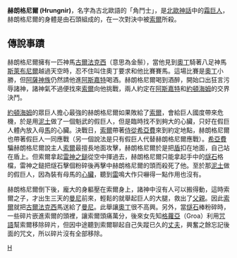'''赫朗格尼爾 (Hrungnir)'''，名字為古北歐語的「角鬥士」，是[[北歐神話|北歐神話]]中的[[霜巨人|霜巨人]]，赫朗格尼爾的身體是由石頭組成的，在一次對決中被[[索爾|索爾]]所殺。

== 傳說事蹟 ==
赫朗格尼爾擁有一匹神馬[[古爾法克西|古爾法克西]]（意思為金鬃），當他見到[[奧丁|奧丁]]騎著八足神馬[[斯萊布尼爾|斯萊布尼爾]]越過天空時，忍不住叫住奧丁要求和他比賽賽馬。這場比賽是[[奧丁|奧丁]]小勝，但[[阿薩神族|阿薩神族]]仍然請他進[[阿斯嘉特|阿斯嘉特]]喝酒。赫朗格尼爾喝到酒醉，開始口出狂言污辱諸神，諸神氣不過便找來[[索爾|索爾]]向他挑戰，兩人約定在[[阿斯嘉特|阿斯嘉特]]和[[約頓海姆|約頓海姆]]的交界決鬥。

[[約頓海姆|約頓海姆]]的眾巨人擔心最強的赫朗格尼爾如果敗給了[[索爾|索爾]]，會給巨人國度帶來危機，於是用[[泥土|泥土]]做了一個魁武的假巨人，但是臨時找不到夠大的心臟，只好在假巨人體內放入母[[馬|馬]]的心臟。決戰日，[[索爾|索爾]]帶著[[侍從|侍從]][[希亞費|希亞費]]來到約定地點，赫朗格尼爾也帶著假巨人一同應戰（另一個說法是只有假巨人代替赫朗格尼爾應戰）。[[希亞費|希亞費]]騙赫朗格尼爾說主人[[索爾|索爾]]最擅長地面攻擊，赫朗格尼爾於是把[[盾|盾]]扣在地面，自己站在盾上。但索爾拿起[[雷神之鎚|雷神之鎚]]從空中揮過去，赫朗格尼爾只能拿起手中的[[燧石|燧石]]格檔，雷神之鎚把燧石擊個粉碎後再擊中赫朗格尼爾的頭而殺死了他。至於那[[泥土|泥土]]做的假巨人，因為裝有母馬的[[心臟|心臟]]，聽到[[雷|雷]]鳴大作只嚇得一點作用也沒有。

赫朗格尼爾倒下後，龐大的身軀壓在索爾身上，諸神中沒有人可以搬得動，這時索爾之子，才出生三天的[[曼尼與摩迪|曼尼]]前來，輕鬆的就舉起巨人的大腿，救出了[[父親|父親]]。因此[[索爾|索爾]]就把[[古爾法克西|古爾法克西]]馬送給了[[曼尼與摩迪|曼尼]]。此舉讓[[奧丁|奧丁]]很不高興。另外，當[[燧石|燧石]]棒粉碎時，一些碎片嵌進索爾的頭裡，讓索爾頭痛萬分，後來女先知[[格蘿亞|格蘿亞]]（Groa）利用[[咒語|咒語]]幫索爾移除碎片，但因中途聽到索爾聊起自己失蹤已久的[[丈夫|丈夫]]，興奮之餘忘記後面的咒文，所以碎片沒有全部移除。

{{北歐神話}}

[[Category:北歐巨人|H]]